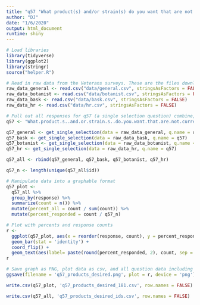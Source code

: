 ```yaml
---
title: "q57 'What product(s) and/or strain(s) do you want that are not currently available in your local dispensaries?' National Veterans"
author: "DJ"
date: "1/6/2020"
output: html_document
runtime: shiny
---
```


```r
# Load libraries
library(tidyverse)
library(ggplot2)
library(stringr)
source("helper.R")
```

```r
# Read in raw data from the Veterans surveys. These are the files downloaded from survey monkey saved as a .csv
raw_data_general <- read.csv("data/general.csv", stringsAsFactors = FALSE)
raw_data_botanist <- read.csv("data/botanist.csv", stringsAsFactors = FALSE)
raw_data_bask <- read.csv("data/bask.csv", stringsAsFactors = FALSE)
raw_data_hr <- read.csv("data/hr.csv", stringsAsFactors = FALSE)
```

```r
# Pull out all responses for q57 (a single selection question) combine, then determine 'question n'
q57 <- "What.product.s..and.or.strain.s..do.you.want.that.are.not.currently.available.in.your.local.dispensaries."

q57_general <- get_single_selection(data = raw_data_general, q.name = q57)
q57_bask <- get_single_selection(data = raw_data_bask, q.name = q57)
q57_botanist <- get_single_selection(data = raw_data_botanist, q.name = q57)
q57_hr <- get_single_selection(data = raw_data_hr, q.name = q57)

q57_all <- rbind(q57_general, q57_bask, q57_botanist, q57_hr)

q57_n <- length(unique(q57_all$id))
```

```r
# Manipulate data into a graphable format
q57_plot <- 
  q57_all %>%
  group_by(response) %>%
  summarize(count = n()) %>%
  mutate(percent_all = count / sum(count)) %>%
  mutate(percent_responded = count / q57_n)
```

```r
# Plot with percents and response counts
r <- 
  ggplot(q57_plot, aes(x = reorder(response, count), y = percent_responded)) +
  geom_bar(stat = 'identity') +
  coord_flip() +
  geom_text(aes(label= paste(round(percent_responded, 2), count, sep = "***")))
r
```

```r
# Save graph as PNG, plot data as csv, and all question data including response IDs as csv (save question n and N at end of plot file as "_x.x")
ggsave(filename = 'q57_products_desired.png', plot = r, device = 'png')

write.csv(q57_plot, 'q57_products_desired_181.csv', row.names = FALSE)

write.csv(q57_all, 'q57_products_desired_ids.csv', row.names = FALSE)
```
